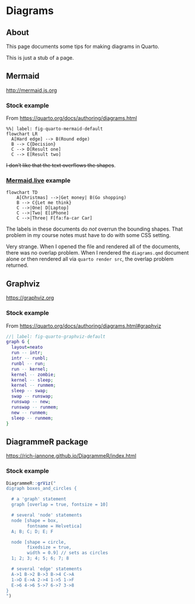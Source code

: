 # Diagrams

## About

This page documents some tips for making diagrams in Quarto.

::: {.callout-warning}
This is just a stub of a page.
:::

## Mermaid

<http://mermaid.js.org>

### Stock example

From <https://quarto.org/docs/authoring/diagrams.html>

```mermaid
%%| label: fig-quarto-mermaid-default
flowchart LR
  A[Hard edge] --> B(Round edge)
  B --> C{Decision}
  C --> D[Result one]
  C --> E[Result two]
```

~~I don't like that the text overflows the shapes~~.

### [Mermaid.live](https://mermaid.live) example

```mermaid
flowchart TD
    A[Christmas] -->|Get money| B(Go shopping)
    B --> C{Let me think}
    C -->|One| D[Laptop]
    C -->|Two| E[iPhone]
    C -->|Three| F[fa:fa-car Car]
```

The labels in these documents do *not* overrun the bounding shapes.
That problem in my course notes must have to do with some CSS setting.

Very strange. When I opened the file and rendered all of the documents, there was no overlap problem.
When I rendered the `diagrams.qmd` document alone or then rendered all via `quarto render src`, the overlap problem returned.

## Graphviz

<https://graphviz.org>

### Stock example

From <https://quarto.org/docs/authoring/diagrams.html#graphviz>

```dot
//| label: fig-quarto-graphviz-default
graph G {
  layout=neato
  run -- intr;
  intr -- runbl;
  runbl -- run;
  run -- kernel;
  kernel -- zombie;
  kernel -- sleep;
  kernel -- runmem;
  sleep -- swap;
  swap -- runswap;
  runswap -- new;
  runswap -- runmem;
  new -- runmem;
  sleep -- runmem;
}
```



## DiagrammeR package

<https://rich-iannone.github.io/DiagrammeR/index.html>

### Stock example

```r
DiagrammeR::grViz("
digraph boxes_and_circles {

  # a 'graph' statement
  graph [overlap = true, fontsize = 10]

  # several 'node' statements
  node [shape = box,
        fontname = Helvetica]
  A; B; C; D; E; F

  node [shape = circle,
        fixedsize = true,
        width = 0.9] // sets as circles
  1; 2; 3; 4; 5; 6; 7; 8

  # several 'edge' statements
  A->1 B->2 B->3 B->4 C->A
  1->D E->A 2->4 1->5 1->F
  E->6 4->6 5->7 6->7 3->8
}
")
```

